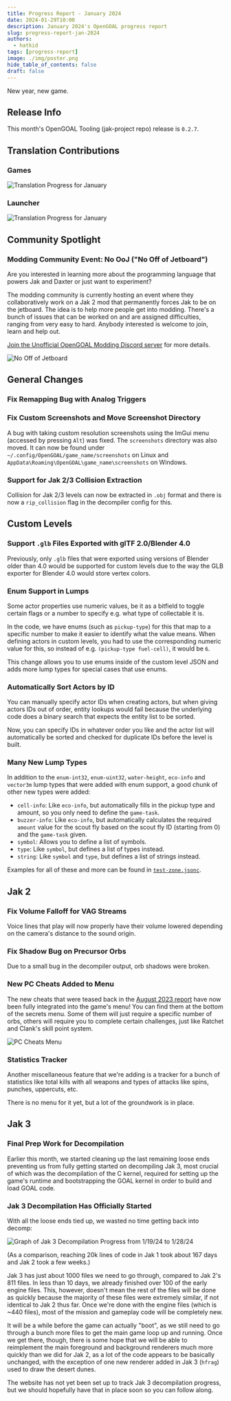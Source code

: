 ```yaml
---
title: Progress Report - January 2024
date: 2024-01-29T10:00
description: January 2024's OpenGOAL progress report
slug: progress-report-jan-2024
authors:
  - hatkid
tags: [progress-report]
image: ./img/poster.png
hide_table_of_contents: false
draft: false
---
```


<head>
  <meta name="twitter:card" content="summary_large_image" />
</head>

New year, new game.

<!--truncate-->

## Release Info

This month's OpenGOAL Tooling (jak-project repo) release is `0.2.7`.

<div className="row markdownMarginBottom">
  <div className="col col--6">
    <LauncherDownloadLink />
  </div>
</div>

## Translation Contributions

### Games

![Translation Progress for January](img/i18n-games.png)

### Launcher

![Translation Progress for January](img/i18n-launcher.png)

## Community Spotlight

### Modding Community Event: No OoJ ("No Off of Jetboard")

Are you interested in learning more about the programming language that powers Jak and Daxter or just want to experiment?

The modding community is currently hosting an event where they collaboratively work on a Jak 2 mod that permanently forces Jak to be on the jetboard. The idea is to help more people get into modding. There's a bunch of issues that can be worked on and are assigned difficulties, ranging from very easy to hard. Anybody interested is welcome to join, learn and help out.

[Join the Unofficial OpenGOAL Modding Discord server](https://discord.gg/k5PKHta6d8) for more details.

![No Off of Jetboard](img/no-ooj.png)

## General Changes

### Fix Remapping Bug with Analog Triggers <PRLink href="https://github.com/open-goal/jak-project/pull/3294"/>

### Fix Custom Screenshots and Move Screenshot Directory <PRLink href="https://github.com/open-goal/jak-project/pull/3339"/>

A bug with taking custom resolution screenshots using the ImGui menu (accessed by pressing `Alt`) was fixed. The `screenshots` directory was also moved. It can now be found under `~/.config/OpenGOAL/game_name/screenshots` on Linux and `AppData\Roaming\OpenGOAL\game_name\screenshots` on Windows.

### Support for Jak 2/3 Collision Extraction <PRLink href="https://github.com/open-goal/jak-project/pull/3292"/> <PRLink href="https://github.com/open-goal/jak-project/pull/3348"/>

Collision for Jak 2/3 levels can now be extracted in `.obj` format and there is now a `rip_collision` flag in the decompiler config for this.

## Custom Levels

### Support `.glb` Files Exported with glTF 2.0/Blender 4.0 <PRLink href="https://github.com/open-goal/jak-project/pull/3268"/> <PRLink href="https://github.com/open-goal/jak-project/pull/3322"/>

Previously, only `.glb` files that were exported using versions of Blender older than 4.0 would be supported for custom levels due to the way the GLB exporter for Blender 4.0 would store vertex colors.

### Enum Support in Lumps <PRLink href="https://github.com/open-goal/jak-project/pull/3305"/>

Some actor properties use numeric values, be it as a bitfield to toggle certain flags or a number to specify e.g. what type of collectable it is.

In the code, we have enums (such as `pickup-type`) for this that map to a specific number to make it easier to identify what the value means. When defining actors in custom levels, you had to use the corresponding numeric value for this, so instead of e.g. `(pickup-type fuel-cell)`, it would be `6`.

This change allows you to use enums inside of the custom level JSON and adds more lump types for special cases that use enums.

### Automatically Sort Actors by ID <PRLink href="https://github.com/open-goal/jak-project/pull/3315"/>

You can manually specify actor IDs when creating actors, but when giving actors IDs out of order, entity lookups would fail because the underlying code does a binary search that expects the entity list to be sorted.

Now, you can specify IDs in whatever order you like and the actor list will automatically be sorted and checked for duplicate IDs before the level is built.

### Many New Lump Types <PRLink href="https://github.com/open-goal/jak-project/pull/3324"/> <PRLink href="https://github.com/open-goal/jak-project/pull/3337"/>

In addition to the `enum-int32`, `enum-uint32`, `water-height`, `eco-info` and `vector3m` lump types that were added with enum support, a good chunk of other new types were added:

- `cell-info`: Like `eco-info`, but automatically fills in the pickup type and amount, so you only need to define the `game-task`.
- `buzzer-info`: Like `eco-info`, but automatically calculates the required `amount` value for the scout fly based on the scout fly ID (starting from 0) and the `game-task` given.
- `symbol`: Allows you to define a list of symbols.
- `type`: Like `symbol`, but defines a list of types instead.
- `string`: Like `symbol` and `type`, but defines a list of strings instead.

Examples for all of these and more can be found in [`test-zone.jsonc`](https://github.com/open-goal/jak-project/blob/master/custom_levels/jak1/test-zone/test-zone.jsonc).

## Jak 2

### Fix Volume Falloff for VAG Streams <PRLink href="https://github.com/open-goal/jak-project/pull/3314"/>

Voice lines that play will now properly have their volume lowered depending on the camera's distance to the sound origin.

### Fix Shadow Bug on Precursor Orbs <PRLink href="https://github.com/open-goal/jak-project/pull/3271"/>

Due to a small bug in the decompiler output, orb shadows were broken.

### New PC Cheats Added to Menu <PRLink href="https://github.com/open-goal/jak-project/pull/3275"/>

The new cheats that were teased back in the [August 2023 report](https://opengoal.dev/blog/progress-report-aug-2023#new-secrets) have now been fully integrated into the game's menu! You can find them at the bottom of the secrets menu. Some of them will just require a specific number of orbs, others will require you to complete certain challenges, just like Ratchet and Clank's skill point system.

![PC Cheats Menu](img/pc-cheats.png)

### Statistics Tracker <PRLink href="https://github.com/open-goal/jak-project/pull/3288"/>

Another miscellaneous feature that we're adding is a tracker for a bunch of statistics like total kills with all weapons and types of attacks like spins, punches, uppercuts, etc.

There is no menu for it yet, but a lot of the groundwork is in place.

## Jak 3

### Final Prep Work for Decompilation <PRLink href="https://github.com/open-goal/jak-project/pull/3300"/> <PRLink href="https://github.com/open-goal/jak-project/pull/3098"/> <PRLink href="https://github.com/open-goal/jak-project/pull/3310"/> <PRLink href="https://github.com/open-goal/jak-project/pull/3311"/> <PRLink href="https://github.com/open-goal/jak-project/pull/3308"/> <PRLink href="https://github.com/open-goal/jak-project/pull/3316"/>

Earlier this month, we started cleaning up the last remaining loose ends preventing us from fully getting started on decompiling Jak 3, most crucial of which was the decompilation of the C kernel, required for setting up the game's runtime and bootstrapping the GOAL kernel in order to build and load GOAL code.

### Jak 3 Decompilation Has Officially Started <PRLink href="https://github.com/open-goal/jak-project/pull/3319"/> <PRLink href="https://github.com/open-goal/jak-project/pull/3321"/> <PRLink href="https://github.com/open-goal/jak-project/pull/3326"/> <PRLink href="https://github.com/open-goal/jak-project/pull/3332"/> <PRLink href="https://github.com/open-goal/jak-project/pull/3328"/> <PRLink href="https://github.com/open-goal/jak-project/pull/3330"/> <PRLink href="https://github.com/open-goal/jak-project/pull/3331"/> <PRLink href="https://github.com/open-goal/jak-project/pull/3333"/> <PRLink href="https://github.com/open-goal/jak-project/pull/3334"/> <PRLink href="https://github.com/open-goal/jak-project/pull/3335"/> <PRLink href="https://github.com/open-goal/jak-project/pull/3338"/> <PRLink href="https://github.com/open-goal/jak-project/pull/3340"/> <PRLink href="https://github.com/open-goal/jak-project/pull/3344"/> <PRLink href="https://github.com/open-goal/jak-project/pull/3345"/> <PRLink href="https://github.com/open-goal/jak-project/pull/3346"/> <PRLink href="https://github.com/open-goal/jak-project/pull/3347"/> <PRLink href="https://github.com/open-goal/jak-project/pull/3349"/>

With all the loose ends tied up, we wasted no time getting back into decomp:

![Graph of Jak 3 Decompilation Progress from 1/19/24 to 1/28/24](img/j3-decomp-progress.png)

(As a comparison, reaching 20k lines of code in Jak 1 took about 167 days and Jak 2 took a few weeks.)

Jak 3 has just about 1000 files we need to go through, compared to Jak 2's 811 files. In less than 10 days, we already finished over 100 of the early engine files. This, however, doesn't mean the rest of the files will be done as quickly because the majority of these files were extremely similar, if not identical to Jak 2 thus far. Once we're done with the engine files (which is ~440 files), most of the mission and gameplay code will be completely new.

It will be a while before the game can actually "boot", as we still need to go through a bunch more files to get the main game loop up and running. Once we get there, though, there is some hope that we will be able to reimplement the main foreground and background renderers much more quickly than we did for Jak 2, as a lot of the code appears to be basically unchanged, with the exception of one new renderer added in Jak 3 (`hfrag`) used to draw the desert dunes.

The website has not yet been set up to track Jak 3 decompilation progress, but we should hopefully have that in place soon so you can follow along.
